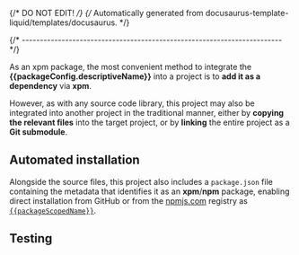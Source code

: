 {/* DO NOT EDIT! */}
{/* Automatically generated from docusaurus-template-liquid/templates/docusaurus. */}





{/* ------------------------------------------------------------------------ */}

As an xpm package, the most convenient method to integrate
the **{{packageConfig.descriptiveName}}** into a project is to
**add it as a dependency** via **xpm**.

However, as with any source code library, this project may also be integrated into another project
in the traditional manner,
either by **copying the relevant files** into the target project, or by **linking**
the entire project as a **Git submodule**.

<CommonXpmPackageRefresher />

## Automated installation

Alongside the source files, this project also includes a `package.json`
file containing the metadata that identifies it as an **xpm**/**npm**
package, enabling direct installation from GitHub or
from the [npmjs.com](https://www.npmjs.com) registry as
[`{{packageScopedName}}`](https://www.npmjs.com/package/{{packageScopedName}}).

<CommonPrerequisites />

<CommonInitialiseTheProject />

<CommonInstallViaXpm />

<CommonInstallationDetails />

<CommonReproducibilityAndDependencies />

<ProjectInstallFolderHierarchy />

<CommonUninstall />

<CommonInstallViaNpm />

<CommonManualInstall />

<ProjectBuildAndIntegrationInfo />

<ProjectStatus />

## Testing

<CommonContinuousIntegration />

